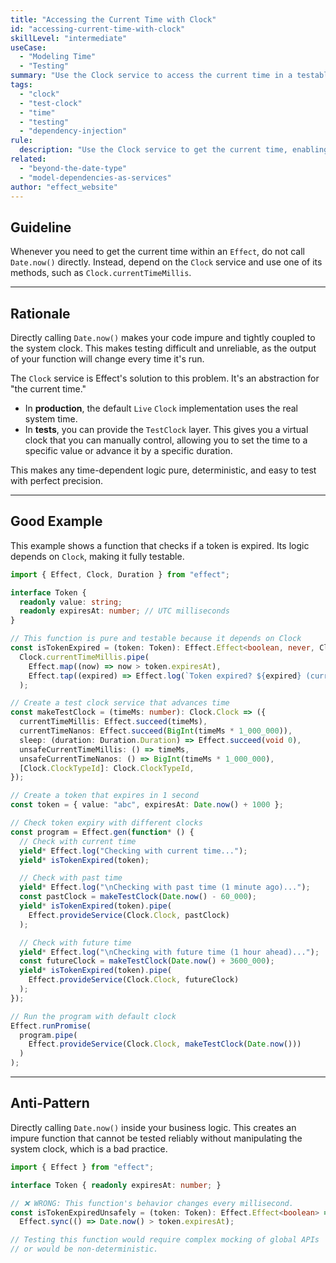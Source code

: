 ```yaml
---
title: "Accessing the Current Time with Clock"
id: "accessing-current-time-with-clock"
skillLevel: "intermediate"
useCase:
  - "Modeling Time"
  - "Testing"
summary: "Use the Clock service to access the current time in a testable, deterministic way, avoiding direct calls to Date.now()."
tags:
  - "clock"
  - "test-clock"
  - "time"
  - "testing"
  - "dependency-injection"
rule:
  description: "Use the Clock service to get the current time, enabling deterministic testing with TestClock."
related:
  - "beyond-the-date-type"
  - "model-dependencies-as-services"
author: "effect_website"
---
```


## Guideline

Whenever you need to get the current time within an `Effect`, do not call `Date.now()` directly. Instead, depend on the `Clock` service and use one of its methods, such as `Clock.currentTimeMillis`.

---

## Rationale

Directly calling `Date.now()` makes your code impure and tightly coupled to the system clock. This makes testing difficult and unreliable, as the output of your function will change every time it's run.

The `Clock` service is Effect's solution to this problem. It's an abstraction for "the current time."
-   In **production**, the default `Live` `Clock` implementation uses the real system time.
-   In **tests**, you can provide the `TestClock` layer. This gives you a virtual clock that you can manually control, allowing you to set the time to a specific value or advance it by a specific duration.

This makes any time-dependent logic pure, deterministic, and easy to test with perfect precision.

---

## Good Example

This example shows a function that checks if a token is expired. Its logic depends on `Clock`, making it fully testable.

```typescript
import { Effect, Clock, Duration } from "effect";

interface Token {
  readonly value: string;
  readonly expiresAt: number; // UTC milliseconds
}

// This function is pure and testable because it depends on Clock
const isTokenExpired = (token: Token): Effect.Effect<boolean, never, Clock.Clock> =>
  Clock.currentTimeMillis.pipe(
    Effect.map((now) => now > token.expiresAt),
    Effect.tap((expired) => Effect.log(`Token expired? ${expired} (current time: ${new Date().toISOString()})`))
  );

// Create a test clock service that advances time
const makeTestClock = (timeMs: number): Clock.Clock => ({
  currentTimeMillis: Effect.succeed(timeMs),
  currentTimeNanos: Effect.succeed(BigInt(timeMs * 1_000_000)),
  sleep: (duration: Duration.Duration) => Effect.succeed(void 0),
  unsafeCurrentTimeMillis: () => timeMs,
  unsafeCurrentTimeNanos: () => BigInt(timeMs * 1_000_000),
  [Clock.ClockTypeId]: Clock.ClockTypeId,
});

// Create a token that expires in 1 second
const token = { value: "abc", expiresAt: Date.now() + 1000 };

// Check token expiry with different clocks
const program = Effect.gen(function* () {
  // Check with current time
  yield* Effect.log("Checking with current time...");
  yield* isTokenExpired(token);

  // Check with past time
  yield* Effect.log("\nChecking with past time (1 minute ago)...");
  const pastClock = makeTestClock(Date.now() - 60_000);
  yield* isTokenExpired(token).pipe(
    Effect.provideService(Clock.Clock, pastClock)
  );

  // Check with future time
  yield* Effect.log("\nChecking with future time (1 hour ahead)...");
  const futureClock = makeTestClock(Date.now() + 3600_000);
  yield* isTokenExpired(token).pipe(
    Effect.provideService(Clock.Clock, futureClock)
  );
});

// Run the program with default clock
Effect.runPromise(
  program.pipe(
    Effect.provideService(Clock.Clock, makeTestClock(Date.now()))
  )
);
```

---

## Anti-Pattern

Directly calling `Date.now()` inside your business logic. This creates an impure function that cannot be tested reliably without manipulating the system clock, which is a bad practice.

```typescript
import { Effect } from "effect";

interface Token { readonly expiresAt: number; }

// ❌ WRONG: This function's behavior changes every millisecond.
const isTokenExpiredUnsafely = (token: Token): Effect.Effect<boolean> =>
  Effect.sync(() => Date.now() > token.expiresAt);

// Testing this function would require complex mocking of global APIs
// or would be non-deterministic.
```